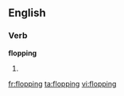==English==

===Verb===
'''flopping'''

# {{present participle of|[[flop]]}}

[[fr:flopping]]
[[ta:flopping]]
[[vi:flopping]]
